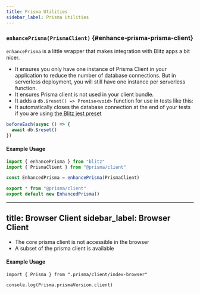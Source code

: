 ```yaml
---
title: Prisma Utilities
sidebar_label: Prisma Utilities
---
```


### `enhancePrisma(PrismaClient)` {#enhance-prisma-prisma-client}

`enhancePrisma` is a little wrapper that makes integration with Blitz apps
a bit nicer.

- It ensures you only have one instance of Prisma Client in your
  application to reduce the number of database connections. But in
  serverless deployment, you will still have one instance per serverless
  function.
- It ensures Prisma client is not used in your client bundle.
- It adds a `db.$reset() => Promise<void>` function for use in tests like
  this:
- It automatically closes the database connection at the end of your tests
  if you are using [the Blitz jest preset](./testing)

```ts
beforeEach(async () => {
  await db.$reset()
})
```

#### Example Usage

```ts
import { enhancePrisma } from "blitz"
import { PrismaClient } from "@prisma/client"

const EnhancedPrisma = enhancePrisma(PrismaClient)

export * from "@prisma/client"
export default new EnhancedPrisma()
```

---
title: Browser Client
sidebar_label: Browser Client
---

- The core prisma client is not accessible in the browser
- A subset of the prisma client is available 

#### Example Usage

```
import { Prisma } from ".prisma/client/index-browser"

console.log(Prisma.prismaVersion.client)
```
